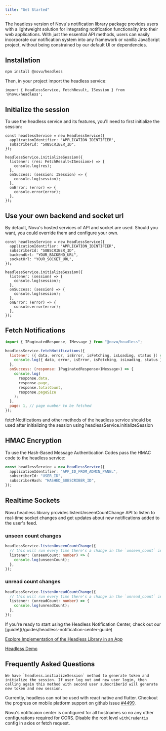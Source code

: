 ```yaml
---
title: "Get Started"
---
```


The headless version of Novu's notification library package provides users with a lightweight solution for integrating notification functionality into their web applications. With just the essential API methods, users can easily incorporate our notification system into any framework or vanilla JavaScript project, without being constrained by our default UI or dependencies.

## Installation

```bash
npm install @novu/headless
```

Then, in your project import the headless service:

```
import { HeadlessService, FetchResult, ISession } from '@novu/headless';
```

## Initialize the session

To use the headless service and its features, you'll need to first initialize the session:

```tsx
const headlessService = new HeadlessService({
  applicationIdentifier: "APPLICATION_IDENTIFIER",
  subscriberId: "SUBSCRIBER_ID",
});

headlessService.initializeSession({
  listener: (res: FetchResult<ISession>) => {
    console.log(res);
  },
  onSuccess: (session: ISession) => {
    console.log(session);
  },
  onError: (error) => {
    console.error(error);
  },
});
```

## Use your own backend and socket url

By default, Novu's hosted services of API and socket are used. Should you want, you could override them and configure your own.

```tsx
const headlessService = new HeadlessService({
  applicationIdentifier: "APPLICATION_IDENTIFIER",
  subscriberId: "SUBSCRIBER_ID",
  backendUrl: "YOUR_BACKEND_URL",
  socketUrl: "YOUR_SOCKET_URL",
});

headlessService.initializeSession({
  listener: (session) => {
    console.log(session);
  },
  onSuccess: (session) => {
    console.log(session);
  },
  onError: (error) => {
    console.error(error);
  },
});
```

## Fetch Notifications

```jsx
import { IPaginatedResponse, IMessage } from "@novu/headless";

headlessService.fetchNotifications({
  listener: ({ data, error, isError, isFetching, isLoading, status }) => {
    console.log({ data, error, isError, isFetching, isLoading, status });
  },
  onSuccess: (response: IPaginatedResponse<IMessage>) => {
    console.log(
      response.data,
      response.page,
      response.totalCount,
      response.pageSize
    );
  },
  page: 1, // page number to be fetched
});
```

<Note>fetchNotifications and other methods of the headless service should be used after initializing the session using headlessService.initializeSession</Note>

## HMAC Encryption

To use the Hash-Based Message Authentication Codes pass the HMAC code to the headless service:

```typescript
const headlessService = new HeadlessService({
  applicationIdentifier: "APP_ID_FROM_ADMIN_PANEL",
  subscriberId: "USER_ID",
  subscriberHash: "HASHED_SUBSCRIBER_ID",
});
```

## Realtime Sockets

Novu headless library provides listenUnseenCountChange API to listen to real-time socket changes and get updates about new notifications added to the user's feed.

### unseen count changes

```typescript
headlessService.listenUnseenCountChange({
  // this will run every time there's a change in the `unseen_count` in real-time
  listener: (unseenCount: number) => {
    console.log(unseenCount);
  },
});
```

### unread count changes

```typescript
headlessService.listenUnreadCountChange({
  // this will run every time there's a change in the `unread_count` in real-time
  listener: (unreadCount: number) => {
    console.log(unreadCount);
  },
});
```

<Tip>
If you're ready to start using the Headless Notification Center, check out our [guide!](/guides/headless-notification-center-guide)
</Tip>

[Explore Implementation of the Headless Library in an App](https://github.com/novuhq/novu-headless-demo-app)

[Headless Demo](https://headlessdemo.vercel.app)

## Frequently Asked Questions

<AccordionGroup>
  <Accordion title="How to use headless library for multiple users? ">

    We have `headless.initializeSession` method to generate token and initialize the session. If user log out and new user login, then calling again this method with second user subscriberId will generate new token and new session.
  </Accordion>

  <Accordion title="Can headless be used with mobile based platforms like flutter and react native?">

  Currently, headless can not be used with react native and flutter. Checkout the progress on mobile platform support on github issue [#4499](https://github.com/novuhq/novu/issues/4499).
    
  </Accordion>

  <Accordion title="How to solve CORS error while using the notification center?">

  Novu's notificaion center is configured for all hostnames so no any other configurations required for CORS. Disable the root level `withCredentis` config in axios or fetch request.
  
  </Accordion>
</AccordionGroup>
